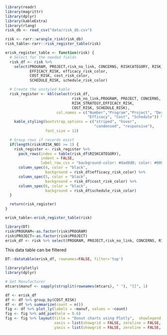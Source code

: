 ```r
library(readr) 
library(magrittr) 
library(dplyr) 
library(kableExtra) 
library(rlang)
risk_db <- read_csv("data/risk_db.csv")

risk <- rarr::wrangle_risk(risk_db)
risk_table<-rarr::risk_register_table(risk)

erisk_register_table <- function(risk) {
  # Select for the needed fields
  risk_df <- risk %>%
    select(PROGRAM, PROJECT,risk_no_link, CONCERNS, RISKCATEGORY, RISK_STRATEGY,
           EFFICACY_RISK, efficacy_risk_color,
           COST_RISK, cost_risk_color,
           SCHEDULE_RISK, schedule_risk_color)

  # Create the unstyled kable
  risk_register <- kbl(select(risk_df,
                              risk_no_link,PROGRAM, PROJECT, CONCERNS,
                              RISK_STRATEGY,EFFICACY_RISK,
                              COST_RISK, SCHEDULE_RISK),
                       col.names = c("Number","Program","Project", "Description", "Strategy",
                                     "Efficacy", "Cost", "Schedule")) %>%
    kable_styling(bootstrap_options = c("striped", "hover",
                                        "condensed", "responsive"),
                  font_size = 12)

  # Group rows if records exist
  if(length(risk$RISK_NO) >= 1) {
    risk_register <- risk_register %>%
      pack_rows(index = table(risk_df$RISKCATEGORY),
                indent = FALSE,
                label_row_css = "background-color: #dad8d8; color: #000000;") %>%
      column_spec(4, color = "black",
                  background = risk_df$efficacy_risk_color) %>%
      column_spec(5, color = "black",
                  background = risk_df$cost_risk_color) %>%
      column_spec(6, color = "black",
                  background = risk_df$schedule_risk_color)
  }

  return(risk_register)
}

erisk_table<-erisk_register_table(risk)
```

```r
library(DT) 
risk$PROGRAM<-as.factor(risk$PROGRAM) 
risk$PROJECT<-as.factor(risk$PROJECT) 
erisk_df <- risk %>% select(PROGRAM, PROJECT,risk_no_link, CONCERNS, RISKCATEGORY, RISK_STRATEGY, EFFICACY_RISK, COST_RISK, SCHEDULE_RISK)
```

This data table can be filtered

```r
DT::datatable(erisk_df, rownames=FALSE, filter='top')

library(plotly)
library(dplyr)

# Get Manufacturer
mtcars$manuf <- sapply(strsplit(rownames(mtcars), " "), "[[", 1)

df <- erisk_df
df <- df %>% group_by(COST_RISK)
df <- df %>% summarize(count = n())
fig <- df %>% plot_ly(labels = ~manuf, values = ~count)
fig <- fig %>% add_pie(hole = 0.6)
fig <- fig %>% layout(title = "Donut charts using Plotly",  showlegend = F,
                      xaxis = list(showgrid = FALSE, zeroline = FALSE, showticklabels = FALSE),
                      yaxis = list(showgrid = FALSE, zeroline = FALSE, showticklabels = FALSE))

```
